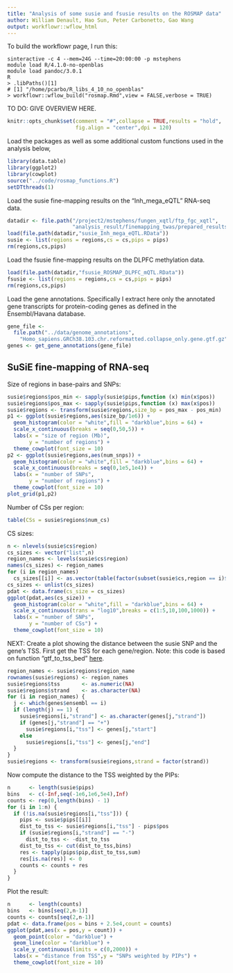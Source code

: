 ```yaml
---
title: "Analysis of some susie and fsusie results on the ROSMAP data"
author: William Denault, Hao Sun, Peter Carbonetto, Gao Wang
output: workflowr::wflow_html
---
```


To build the workflowr page, I run this:

```
sinteractive -c 4 --mem=24G --time=20:00:00 -p mstephens
module load R/4.1.0-no-openblas
module load pandoc/3.0.1
R
> .libPaths()[1]
# [1] "/home/pcarbo/R_libs_4_10_no_openblas"
> workflowr::wflow_build("rosmap.Rmd",view = FALSE,verbose = TRUE)
```

TO DO: GIVE OVERVIEW HERE.

```r
knitr::opts_chunk$set(comment = "#",collapse = TRUE,results = "hold",
                      fig.align = "center",dpi = 120)
```

Load the packages as well as some additional custom functions used in
the analysis below,

```r
library(data.table)
library(ggplot2)
library(cowplot)
source("../code/rosmap_functions.R")
setDTthreads(1)
```

Load the susie fine-mapping results on the "Inh_mega_eQTL" RNA-seq
data.

```r
datadir <- file.path("/project2/mstephens/fungen_xqtl/ftp_fgc_xqtl",
                     "analysis_result/finemapping_twas/prepared_results")
load(file.path(datadir,"susie_Inh_mega_eQTL.RData"))					 
susie <- list(regions = regions,cs = cs,pips = pips)
rm(regions,cs,pips)
```

Load the fsusie fine-mapping results on the DLPFC methylation data.

```r
load(file.path(datadir,"fsusie_ROSMAP_DLPFC_mQTL.RData"))
fsusie <- list(regions = regions,cs = cs,pips = pips)
rm(regions,cs,pips)
```

Load the gene annotations. Specifically I extract here only the
annotated gene transcripts for protein-coding genes as defined in the
Ensembl/Havana database.

```r
gene_file <-
  file.path("../data/genome_annotations",
    "Homo_sapiens.GRCh38.103.chr.reformatted.collapse_only.gene.gtf.gz")
genes <- get_gene_annotations(gene_file)
```

SuSiE fine-mapping of RNA-seq
-----------------------------

Size of regions in base-pairs and SNPs:

```r
susie$regions$pos_min <- sapply(susie$pips,function (x) min(x$pos))
susie$regions$pos_max <- sapply(susie$pips,function (x) max(x$pos))
susie$regions <- transform(susie$regions,size_bp = pos_max - pos_min)
p1 <- ggplot(susie$regions,aes(size_bp/1e6)) +
  geom_histogram(color = "white",fill = "darkblue",bins = 64) +
  scale_x_continuous(breaks = seq(0,50,5)) +
  labs(x = "size of region (Mb)",
       y = "number of regions") +
  theme_cowplot(font_size = 10)
p2 <- ggplot(susie$regions,aes(num_snps)) +
  geom_histogram(color = "white",fill = "darkblue",bins = 64) +
  scale_x_continuous(breaks = seq(0,1e5,1e4)) +
  labs(x = "number of SNPs",
       y = "number of regions") +
  theme_cowplot(font_size = 10)
plot_grid(p1,p2)
```

Number of CSs per region:

```r
table(CSs = susie$regions$num_cs)
```

CS sizes:

```r
n <- nlevels(susie$cs$region)
cs_sizes <- vector("list",n)
region_names <- levels(susie$cs$region)
names(cs_sizes) <- region_names
for (i in region_names)
  cs_sizes[[i]] <- as.vector(table(factor(subset(susie$cs,region == i)$cs)))
cs_sizes <- unlist(cs_sizes)
pdat <- data.frame(cs_size = cs_sizes)
ggplot(pdat,aes(cs_size)) +
  geom_histogram(color = "white",fill = "darkblue",bins = 64) +
  scale_x_continuous(trans = "log10",breaks = c(1:5,10,100,1000)) +
  labs(x = "number of SNPs",
       y = "number of CSs") +
  theme_cowplot(font_size = 10)
```

NEXT: Create a plot showing the distance between the susie SNP and the
gene's TSS. First get the TSS for each gene/region. Note: this code is
based on function "gtf_to_tss_bed"
[here](https://github.com/broadinstitute/pyqtl/blob/master/qtl/io.py).

```r
region_names <- susie$regions$region_name
rownames(susie$regions) <- region_names
susie$regions$tss       <- as.numeric(NA)
susie$regions$strand    <- as.character(NA)
for (i in region_names) {
  j <- which(genes$ensembl == i)
  if (length(j) == 1) {
    susie$regions[i,"strand"] <- as.character(genes[j,"strand"])
    if (genes[j,"strand"] == "+")
      susie$regions[i,"tss"] <- genes[j,"start"]
    else
	  susie$regions[i,"tss"] <- genes[j,"end"]
  }
}
susie$regions <- transform(susie$regions,strand = factor(strand))
```

Now compute the distance to the TSS weighted by the PIPs:

```r
n      <- length(susie$pips)
bins   <- c(-Inf,seq(-1e6,1e6,5e4),Inf)
counts <- rep(0,length(bins) - 1)
for (i in 1:n) {
  if (!is.na(susie$regions[i,"tss"])) {
    pips <- susie$pips[[i]]
    dist_to_tss <- susie$regions[i,"tss"] - pips$pos
    if (susie$regions[i,"strand"] == "-") 
	  dist_to_tss <- -dist_to_tss
    dist_to_tss <- cut(dist_to_tss,bins)
    res <- tapply(pips$pip,dist_to_tss,sum)
    res[is.na(res)] <- 0
    counts <- counts + res
  }
}
```

Plot the result:

```r
n      <- length(counts)
bins   <- bins[seq(2,n-1)]
counts <- counts[seq(2,n-1)]
pdat <- data.frame(pos = bins + 2.5e4,count = counts)
ggplot(pdat,aes(x = pos,y = count)) +
  geom_point(color = "darkblue") +
  geom_line(color = "darkblue") +
  scale_y_continuous(limits = c(0,2000)) +
  labs(x = "distance from TSS",y = "SNPs weighted by PIPs") +
  theme_cowplot(font_size = 10)
```
